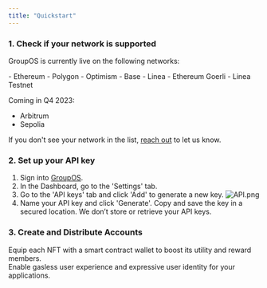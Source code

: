 ```yaml
---
title: "Quickstart"
---
```


### 1. Check if your network is supported

GroupOS is currently live on the following networks:

<AccordionGroup>
    <Accordion title="Mainnet">
        - Ethereum
        - Polygon
        - Optimism
        - Base
        - Linea
    </Accordion>
    <Accordion title="Testnet">
        - Ethereum Goerli
        - Linea Testnet
    </Accordion>
</AccordionGroup>

Coming in Q4 2023:
- Arbitrum
- Sepolia

If you don't see your network in the list, [reach out](https://t.me/+euGUz7RfKxFhOWZh) to let us know.

### 2. Set up your API key

1. Sign into [GroupOS](https://groupos.xyz/). 
2. In the Dashboard, go to the 'Settings' tab.
3. Go to the 'API keys' tab and click 'Add' to generate a new key.
![API.png](https://station-images.nyc3.digitaloceanspaces.com/8e6e553e-1da4-4501-ac64-52094d9c1a0d.png)
4. Name your API key and click 'Generate'. 
<Warning>Copy and save the key in a secured location. We don’t store or retrieve your API keys.</Warning>

### 3. Create and Distribute Accounts

<CardGroup cols={2}>
    <Card
    title="NFT Accounts"
    icon="image"
    iconType="solid"
    href="/nft-accounts/new-collection"
  >
    <div style={{ paddingTop: "8px", fontSize: "14px" }}>
      Equip each NFT with a smart contract wallet to boost its utility and reward members.
    </div>
  </Card>
  <Card
    title="Smart Accounts"
    icon="browser"
    iconType="solid"
    href="/smart-accounts/new-collection"
  >
    <div style={{ paddingTop: "8px", fontSize: "14px" }}>
      Enable gasless user experience and expressive user identity for your applications.
    </div>
  </Card>
</CardGroup>
